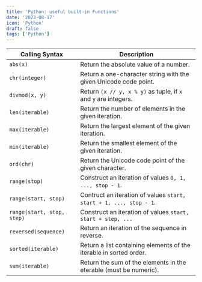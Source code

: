 ```yaml
---
title: 'Python: useful built-in Functions'
date: '2023-08-17'
icon: 'Python'
draft: false
tags: ['Python']
---
```


| Calling Syntax             | Description                                                        |
| -------------------------- | ------------------------------------------------------------------ |
| `abs(x)`                   | Return the absolute value of a number.                             |
| `chr(integer)`             | Return a one-character string with the given Unicode code point.   |
| `divmod(x, y)`             | Return `(x // y, x % y)` as tuple, if `x` and `y` are integers.    |
| `len(iterable)`            | Return the number of elements in the given iteration.              |
| `max(iterable)`            | Return the largest element of the given iteration.                 |
| `min(iterable)`            | Return the smallest element of the given iteration.                |
| `ord(chr)`                 | Return the Unicode code point of the given character.              |
| `range(stop)`              | Construct an iteration of values `0, 1, ..., stop - 1`.            |
| `range(start, stop)`       | Contruct an iteration of values `start, start + 1, ..., stop - 1`. |
| `range(start, stop, step)` | Construct an iteration of values `start, start + step, ...`        |
| `reversed(sequence)`       | Return an iteration of the sequence in reverse.                    |
| `sorted(iterable)`         | Return a list containing elements of the iterable in sorted order. |
| `sum(iterable)`            | Return the sum of the elements in the eterable (must be numeric).  |
